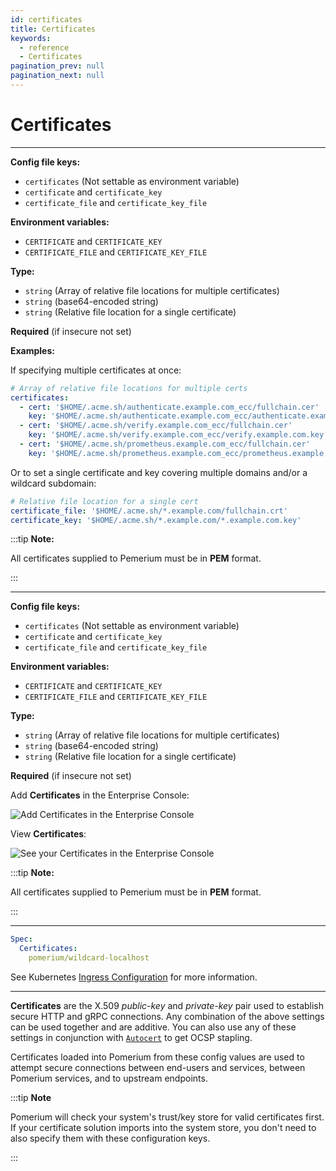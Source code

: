 ```yaml
---
id: certificates
title: Certificates
keywords:
  - reference
  - Certificates
pagination_prev: null
pagination_next: null
---
```



# Certificates

<Tabs>
<TabItem value="Core" label="Core">

---

**Config file keys:**
- `certificates` (Not settable as environment variable)
- `certificate` and `certificate_key`
- `certificate_file` and `certificate_key_file` <br/>

**Environment variables:**
- `CERTIFICATE` and `CERTIFICATE_KEY`
- `CERTIFICATE_FILE` and `CERTIFICATE_KEY_FILE` <br/>

**Type:**
- `string` (Array of relative file locations for multiple certificates)
- `string` (base64-encoded string)
- `string` (Relative file location for a single certificate) <br/>

**Required** (if insecure not set)

**Examples:**

If specifying multiple certificates at once:

```yaml
# Array of relative file locations for multiple certs
certificates:
  - cert: '$HOME/.acme.sh/authenticate.example.com_ecc/fullchain.cer'
    key: '$HOME/.acme.sh/authenticate.example.com_ecc/authenticate.example.com.key'
  - cert: '$HOME/.acme.sh/verify.example.com_ecc/fullchain.cer'
    key: '$HOME/.acme.sh/verify.example.com_ecc/verify.example.com.key'
  - cert: '$HOME/.acme.sh/prometheus.example.com_ecc/fullchain.cer'
    key: '$HOME/.acme.sh/prometheus.example.com_ecc/prometheus.example.com.key'
```

Or to set a single certificate and key covering multiple domains and/or a wildcard subdomain:

```yaml
# Relative file location for a single cert
certificate_file: '$HOME/.acme.sh/*.example.com/fullchain.crt'
certificate_key: '$HOME/.acme.sh/*.example.com/*.example.com.key'
```

:::tip **Note:**

All certificates supplied to Pemerium must be in **PEM** format.

:::

</TabItem>
<TabItem value="Enterprise" label="Enterprise">

---

**Config file keys:**
- `certificates` (Not settable as environment variable)
- `certificate` and `certificate_key`
- `certificate_file` and `certificate_key_file` <br/>

**Environment variables:**
- `CERTIFICATE` and `CERTIFICATE_KEY`
- `CERTIFICATE_FILE` and `CERTIFICATE_KEY_FILE` <br/>

**Type:**
- `string` (Array of relative file locations for multiple certificates)
- `string` (base64-encoded string)
- `string` (Relative file location for a single certificate) <br/>

**Required** (if insecure not set)

Add **Certificates** in the Enterprise Console:

![Add Certificates in the Enterprise Console](./img/certs/certs-console.png)

View **Certificates**:

![See your Certificates in the Enterprise Console](./img/certs/certs-console-list.png)

:::tip **Note:**

All certificates supplied to Pemerium must be in **PEM** format.

:::

</TabItem>
<TabItem value="Kubernetes" label="Kubernetes">

---

```yaml
Spec:
  Certificates:
    pomerium/wildcard-localhost
```

See Kubernetes [Ingress Configuration](/docs/deploying/k8s/reference#spec) for more information.

</TabItem>
</Tabs>

---

**Certificates** are the X.509 _public-key_ and _private-key_ pair used to establish secure HTTP and gRPC connections. Any combination of the above settings can be used together and are additive. You can also use any of these settings in conjunction with [`Autocert`](/docs/reference/autocert) to get OCSP stapling.

Certificates loaded into Pomerium from these config values are used to attempt secure connections between end-users and services, between Pomerium services, and to upstream endpoints.

:::tip **Note**

Pomerium will check your system's trust/key store for valid certificates first. If your certificate solution imports into the system store, you don't need to also specify them with these configuration keys.

:::
